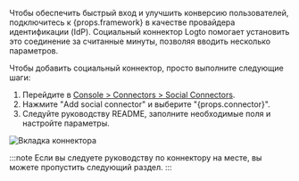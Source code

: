 Чтобы обеспечить быстрый вход и улучшить конверсию пользователей, подключитесь к {props.framework} в качестве провайдера идентификации (IdP). Социальный коннектор Logto помогает установить это соединение за считанные минуты, позволяя вводить несколько параметров.

Чтобы добавить социальный коннектор, просто выполните следующие шаги:

1. Перейдите в [Console > Connectors > Social Connectors](https://cloud.logto.io/to/connectors/social).
2. Нажмите "Add social connector" и выберите "{props.connector}".
3. Следуйте руководству README, заполните необходимые поля и настройте параметры.

![Вкладка коннектора](../assets/connector-tab-social.png)

:::note
Если вы следуете руководству по коннектору на месте, вы можете пропустить следующий раздел.
:::
